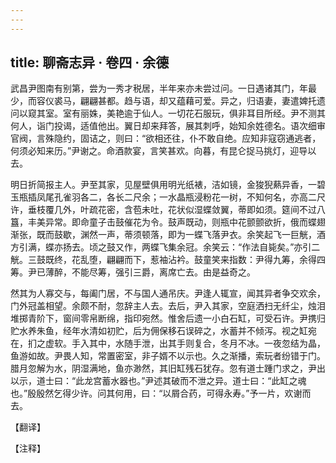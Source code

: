 ```yaml
---
---
---
```

title: 聊斋志异 · 卷四 · 余德
---

武昌尹图南有别第，尝为一秀才税居，半年来亦未尝过问。一日遇诸其门，年最少，而容仪裘马，翩翩甚都。趋与语，却又蕴藉可爱。异之，归语妻，妻遣婢托遗问以窥其室。室有丽姝，美艳逾于仙人。一切花石服玩，俱非耳目所经。尹不测其何人，诣门投谒，适值他出。翼日却来拜答，展其刺呼，始知余姓德名。语次细审官阀，言殊隐约，固诘之，则曰：“欲相还往，仆不敢自绝。应知非寇窃通逃者，何须必知来历。”尹谢之。命酒款宴，言笑甚欢。向暮，有昆仑捉马挑灯，迎导以去。

明日折简报主人。尹至其家，见屋壁俱用明光纸裱，洁如镜，金狻猊爇异香，一碧玉瓶插凤尾孔雀羽各二，各长二尺余；一水晶瓶浸粉花一树，不知何名，亦高二尺许，垂枝覆几外，叶疏花密，含苞未吐，花状似湿蝶敛翼，蒂即如须。筵间不过八簋，丰美异常。即命童子击鼓催花为令。鼓声既动，则瓶中花颤颤欲折，俄而蝶翅渐张，既而鼓歇，渊然一声，蒂须顿落，即为一蝶飞落尹衣。余笑起飞一巨觥，酒方引满，蝶亦扬去。顷之鼓又作，两蝶飞集余冠。余笑云：“作法自毙矣。”亦引二觥。三鼓既终，花乱堕，翩翩而下，惹袖沾衿。鼓童笑来指数：尹得九筹，余得四筹。尹已薄醉，不能尽筹，强引三爵，离席亡去。由是益奇之。

然其为人寡交与，每阖门居，不与国人通吊庆。尹逢人辄宣，闻其异者争交欢余，门外冠盖相望。余颇不耐，忽辞主人去。去后，尹入其家，空庭洒扫无纤尘，烛泪堆掷青阶下，窗间零帛断绵，指印宛然。惟舍后遗一小白石缸，可受石许。尹携归贮水养朱鱼，经年水清如初贮，后为佣保移石误碎之，水蓄并不倾泻。视之缸宛在，扪之虚软。手入其中，水随手泄，出其手则复合，冬月不冰。一夜忽结为晶，鱼游如故。尹畏人知，常置密室，非子婿不以示也。久之渐播，索玩者纷错于门。腊月忽解为水，阴湿满地，鱼亦渺然，其旧缸残石犹存。忽有道士踵门求之，尹出以示，道士曰：“此龙宫蓄水器也。”尹述其破而不泄之异。道士曰：“此缸之魂也。”殷殷然乞得少许。问其何用，曰：“以屑合药，可得永寿。”予一片，欢谢而去。

【翻译】

【注释】

